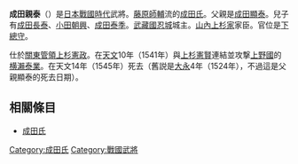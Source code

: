 {{japanese|japanese=成田 親泰|kana=なりた ちかやす|romaji=Narita Chikayasu}}
'''成田親泰'''（{{bd|？||1545年|5月27日}}）是[[日本戰國時代|日本戰國時代]]武將。[[藤原師輔|藤原師輔]]流的[[成田氏|成田氏]]。父親是[[成田顯泰|成田顯泰]]。兒子有[[成田長泰|成田長泰]]、[[小田朝興|小田朝興]]、[[成田泰季|成田泰季]]。[[武藏國|武藏國]][[忍城|忍城]]城主。[[山內上杉家|山內上杉家]]家臣。官位是[[下總守|下總守]]。

仕於[[關東管領|關東管領]][[上杉憲政|上杉憲政]]。在[[天文_(後奈良天皇)|天文]]10年（1541年）與[[上杉憲賢|上杉憲賢]]連結並攻撃[[上野國|上野國]]的[[横瀨泰業|横瀨泰業]]。在天文14年（1545年）死去（舊説是[[大永|大永]]4年（1524年），不過這是父親顯泰的死去日期）。

== 相關條目 ==
*[[成田氏|成田氏]]

[[Category:成田氏|Category:成田氏]]
[[Category:戰國武將|Category:戰國武將]]